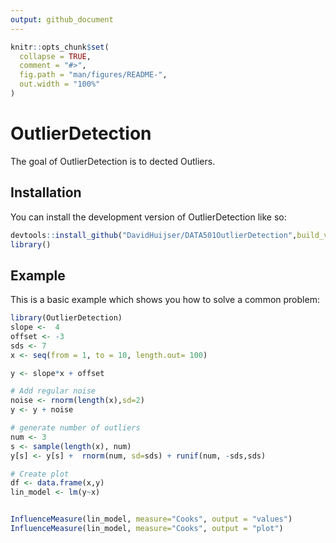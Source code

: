 ```yaml
---
output: github_document
---
```


<!-- README.md is generated from README.Rmd. Please edit that file -->

```r
knitr::opts_chunk$set(
  collapse = TRUE,
  comment = "#>",
  fig.path = "man/figures/README-",
  out.width = "100%"
)
```

# OutlierDetection

<!-- badges: start -->
<!-- badges: end -->

The goal of OutlierDetection is to dected Outliers.

## Installation

You can install the development version of OutlierDetection like so:

``` r
devtools::install_github("DavidHuijser/DATA501OutlierDetection",build_vignettes=TRUE )
library()
```

## Example

This is a basic example which shows you how to solve a common problem:

```r
library(OutlierDetection)
slope <-  4
offset <- -3
sds <- 7
x <- seq(from = 1, to = 10, length.out= 100)

y <- slope*x + offset

# Add regular noise
noise <- rnorm(length(x),sd=2)
y <- y + noise

# generate number of outliers
num <- 3
s <- sample(length(x), num)
y[s] <- y[s] +  rnorm(num, sd=sds) + runif(num, -sds,sds)

# Create plot
df <- data.frame(x,y)
lin_model <- lm(y~x)


InfluenceMeasure(lin_model, measure="Cooks", output = "values")
InfluenceMeasure(lin_model, measure="Cooks", output = "plot")


```

<!--
You'll still need to render `README.Rmd` regularly, to keep `README.md` up-to-date. `devtools::build_readme()` is handy for this.

You can also embed plots, for example:

```r
plot(pressure)
```

In that case, don't forget to commit and push the resulting figure files, so they display on GitHub and CRAN.
-->
